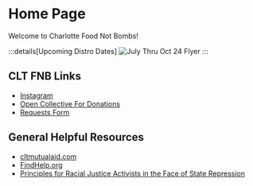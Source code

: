 # Home Page

Welcome to Charlotte Food Not Bombs!

:::details[Upcoming Distro Dates]
![July Thru Oct 24 Flyer](/jul_thru_oct_24_flyer.png)
:::

## CLT FNB Links
- [Instagram](https://www.instagram.com/clt_food_not_bombs/)
- [Open Collective For Donations](https://opencollective.com/clt-fnb)
- [Requests Form](https://forms.gle/t4N9CJCX48Uwp4Pu5)

## General Helpful Resources
- [cltmutualaid.com](https://cltmutualaid.com)
- [FindHelp.org](https://www.findhelp.org/search_results/28203)
- [Principles for Racial Justice Activists in the Face of State Repression](https://collectiveliberation.org/resources/a-troublemakers-guide-principles-for-racial-justice-activists-in-the-face-of-state-repression/)
